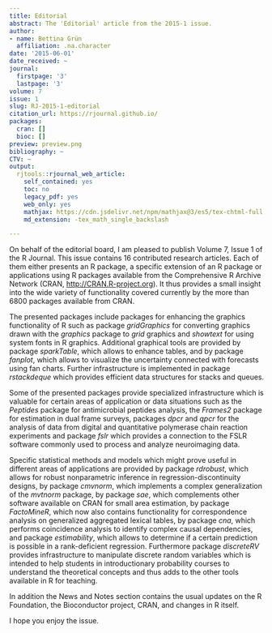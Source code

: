 ```yaml
---
title: Editorial
abstract: The 'Editorial' article from the 2015-1 issue.
author:
- name: Bettina Grün
  affiliation: .na.character
date: '2015-06-01'
date_received: ~
journal:
  firstpage: '3'
  lastpage: '3'
volume: 7
issue: 1
slug: RJ-2015-1-editorial
citation_url: https://rjournal.github.io/
packages:
  cran: []
  bioc: []
preview: preview.png
bibliography: ~
CTV: ~
output:
  rjtools::rjournal_web_article:
    self_contained: yes
    toc: no
    legacy_pdf: yes
    web_only: yes
    mathjax: https://cdn.jsdelivr.net/npm/mathjax@3/es5/tex-chtml-full.js
    md_extension: -tex_math_single_backslash

---
```


::: article
On behalf of the editorial board, I am pleased to publish Volume 7,
Issue 1 of the R Journal. This issue contains 16 contributed research
articles. Each of them either presents an R package, a specific
extension of an R package or applications using R packages available
from the Comprehensive R Archive Network (CRAN,
<http://CRAN.R-project.org>). It thus provides a small insight into the
wide variety of functionality covered currently by the more than 6800
packages available from CRAN.

The presented packages include packages for enhancing the graphics
functionality of R such as package *gridGraphics* for converting
graphics drawn with the *graphics* package to *grid* graphics and
*showtext* for using system fonts in R graphics. Additional graphical
tools are provided by package *sparkTable*, which allows to enhance
tables, and by package *fanplot*, which allows to visualize the
uncertainty connected with forecasts using fan charts. Further
infrastructure is implemented in package *rstackdeque* which provides
efficient data structures for stacks and queues.

Some of the presented packages provide specialized infrastructure which
is valuable for certain areas of application or data situations such as
the *Peptides* package for antimicrobial peptides analysis, the
*Frames2* package for estimation in dual frame surveys, packages *dpcr*
and *qpcr* for the analysis of data from digital and quantitative
polymerase chain reaction experiments and package *fslr* which provides
a connection to the FSLR software commonly used to process and analyze
neuroimaging data.

Specific statistical methods and models which might prove useful in
different areas of applications are provided by package *rdrobust*,
which allows for robust nonparametric inference in
regression-discontinuity designs, by package *cmvnorm*, which implements
a complex generalization of the *mvtnorm* package, by package *sae*,
which complements other software available on CRAN for small area
estimation, by package *FactoMineR*, which now also contains
functionality for correspondence analysis on generalized aggregated
lexical tables, by package *cna*, which performs coincidence analysis to
identify complex causal dependencies, and package *estimability*, which
allows to determine if a certain prediction is possible in a
rank-deficient regression. Furthermore package *discreteRV* provides
infrastructure to manipulate discrete random variables which is intended
to help students in introductionary probability courses to understand
the theoretical concepts and thus adds to the other tools available in R
for teaching.

In addition the News and Notes section contains the usual updates on the
R Foundation, the Bioconductor project, CRAN, and changes in R itself.

I hope you enjoy the issue.
:::
